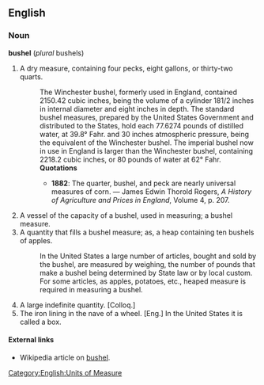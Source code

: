 ==English==
===Noun===
'''bushel''' (''plural'' bushels)
# A dry measure, containing four pecks, eight gallons, or thirty-two quarts.
#: The Winchester bushel, formerly used in England, contained 2150.42 cubic inches, being the volume of a cylinder 181/2 inches in internal diameter and eight inches in depth. The standard bushel measures, prepared by the United States Government and distributed to the States, hold each 77.6274 pounds of distilled water, at 39.8° Fahr. and 30 inches atmospheric pressure, being the equivalent of the Winchester bushel. The imperial bushel now in use in England is larger than the Winchester bushel, containing 2218.2 cubic inches, or 80 pounds of water at 62° Fahr.
#:'''Quotations'''
#:* '''1882''': The quarter, bushel, and peck are nearly universal measures of corn. &mdash; James Edwin Thorold Rogers, ''A History of Agriculture and Prices in England'', Volume 4, p. 207.
# A vessel of the capacity of a bushel, used in measuring; a bushel measure.
# A quantity that fills a bushel measure; as, a heap containing ten bushels of apples.
#: In the United States a large number of articles, bought and sold by the bushel, are measured by weighing, the number of pounds that make a bushel being determined by State law or by local custom. For some articles, as apples, potatoes, etc., heaped measure is required in measuring a bushel.
# A large indefinite quantity. [Colloq.]
# The iron lining in the nave of a wheel. [Eng.] In the United States it is called a box.

====External links====
* Wikipedia article on [[w:bushel|bushel]].

[[Category:English:Units of Measure]]